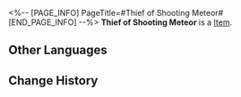 <%-- [PAGE_INFO]
PageTitle=#Thief of Shooting Meteor#
[END_PAGE_INFO] --%>
{{Item Infobox
|id          = 81114
|image       = Item Thief of Shooting Meteor.png
|type        = 
|invCategory = 
|rarity      = 5
|effect      = 
|description = 
|source1     = [[Cavern of Corrosion: Silvermane Guard Restricted Zone]]
}}
'''Thief of Shooting Meteor''' is a [[Item]].

==Other Languages==
{{Other Languages
|en   = Thief of Shooting Meteor
|zhs  = 流星追迹的怪盗
|zht  = 流星追跡的怪盜
|ja   = 流星の跡を追う怪盗
|ko   = 유성을 쫓는 괴도
|es   = Ladrón del rastro meteórico
|fr   = Voleur de météorite filante
|ru   = Вор падающего метеора
|th   = Thief of Shooting Meteor
|vi   = Kẻ Cướp Vệt Sao Băng
|de   = Dieb des fallenden Meteors
|id   = Thief of Shooting Meteor
|pt   = Ladrão da Chuva de Meteoros
}}

==Change History==
{{Change History|1.0}}